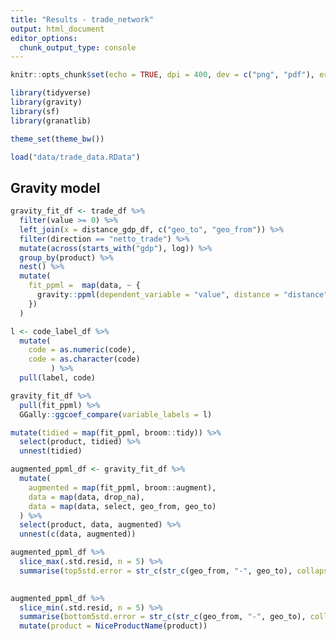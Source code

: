 ```yaml
---
title: "Results - trade_network"
output: html_document
editor_options: 
  chunk_output_type: console
---
```


```r
knitr::opts_chunk$set(echo = TRUE, dpi = 400, dev = c("png", "pdf"), error = TRUE)
```

```r
library(tidyverse)
library(gravity)
library(sf)
library(granatlib)

theme_set(theme_bw())
```

```r
load("data/trade_data.RData")
```

## Gravity model

```r
gravity_fit_df <- trade_df %>%
  filter(value >= 0) %>%
  left_join(x = distance_gdp_df, c("geo_to", "geo_from")) %>% 
  filter(direction == "netto_trade") %>% 
  mutate(across(starts_with("gdp"), log)) %>% 
  group_by(product) %>% 
  nest() %>% 
  mutate(
    fit_ppml =  map(data, ~ {
      gravity::ppml(dependent_variable = "value", distance = "distance", additional_regressors = c("gdp_from", "gdp_to"), data = .)
    })
  )
```

```r
l <- code_label_df %>% 
  mutate(
    code = as.numeric(code),
    code = as.character(code)
         ) %>% 
  pull(label, code)

gravity_fit_df %>% 
  pull(fit_ppml) %>% 
  GGally::ggcoef_compare(variable_labels = l)
```


```r
mutate(tidied = map(fit_ppml, broom::tidy)) %>% 
  select(product, tidied) %>% 
  unnest(tidied)
```

```r
augmented_ppml_df <- gravity_fit_df %>% 
  mutate(
    augmented = map(fit_ppml, broom::augment),
    data = map(data, drop_na),
    data = map(data, select, geo_from, geo_to)
  ) %>% 
  select(product, data, augmented) %>% 
  unnest(c(data, augmented))
```


```r
augmented_ppml_df %>% 
  slice_max(.std.resid, n = 5) %>% 
  summarise(top5std.error = str_c(str_c(geo_from, "-", geo_to), collapse = ", ")) %>% 
  
```

```r
augmented_ppml_df %>% 
  slice_min(.std.resid, n = 5) %>% 
  summarise(bottom5std.error = str_c(str_c(geo_from, "-", geo_to), collapse = ", ")) %>% 
  mutate(product = NiceProductName(product))
```

